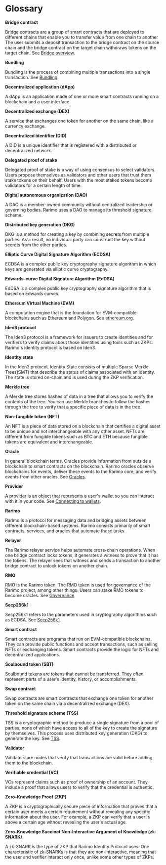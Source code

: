 ---
---

# Glossary

**Bridge contract**

Bridge contracts are a group of smart contracts that are deployed to different chains that enable you to transfer value from one chain to another
The user submits a deposit transaction to the bridge contract on the source chain and the bridge contract on the target chain withdraws tokens on the target chain.
See [Bridge overview](./reference/contracts/bridge).

**Bundling**

Bundling is the process of combining multiple transactions into a single transaction.
See [Bundling](./tutorials/bundling).

**Decentralized application (dApp)**

A dApp is an application made of one or more smart contracts running on a blockchain and a user interface.

**Decentralized exchange (DEX)**

A service that exchanges one token for another on the same chain, like a currency exchange.

**Decentralized identifier (DID)**

A DID is a unique identifier that is registered with a distributed or decentralized network.

**Delegated proof of stake**

Delegated proof of stake is a way of using consensus to select validators.
Users propose themselves as validators and other users that trust them stake tokens on their behalf.
Users with the most staked tokens become validators for a certain length of time.

**Digital autonomous organization (DAO)**

A DAO is a member-owned community without centralized leadership or governing bodies.
Rarimo uses a DAO to manage its threshold signature scheme.

**Distributed key generation (DKG)**

DKG is a method for creating a key by combining secrets from multiple parties.
As a result, no individual party can construct the key without secrets from the other parties.

**Elliptic Curve Digital Signature Algorithm (ECDSA)**

ECDSA is a complex public key cryptography signature algorithm in which keys are generated via elliptic curve cryptography.

**Edwards-curve Digital Signature Algorithm (EdDSA)**

EdDSA is a complex public key cryptography signature algorithm that is based on Edwards curves.

**Ethereum Virtual Machine (EVM)**

A computation engine that is the foundation for EVM-compatible blockchains such as Ethereum and Polygon.
See [ethereum.org](https://ethereum.org).

**Iden3 protocol**

The Iden3 protocol is a framework for issuers to create identities and for verifiers to verify claims about those identities using tools such as ZKPs.
Rarimo's identity protocol is based on Iden3.

**Identity state**

In the Iden3 protocol, Identity State consists of multiple Sparse Merkle Trees(SMT) that describe the status of claims associated with an identity. The state is stored on-chain and is used during the ZKP verification.


**Merkle tree**

A Merkle tree stores hashes of data in a tree that allows you to verify the contents of the tree.
You can use Merkle branches to follow the hashes through the tree to verify that a specific piece of data is in the tree.

**Non-fungible token (NFT)**

An NFT is a piece of data stored on a blockchain that certifies a digital asset to be unique and not interchangeable with any other asset.
NFTs are different from fungible tokens such as BTC and ETH because fungible tokens are equivalent and interchangeable.

**Oracle**

In general blockchain terms, Oracles provide information from outside a blockchain to smart contracts on the blockchain.
Rarimo oracles observe blockchains for events, deliver these events to the Rarimo core, and verify events from other oracles.
See [Oracles](./reference/core/oracles).

**Provider**

A provider is an object that represents a user's wallet so you can interact with it in your code.
See [Connecting to wallets](./tutorials/connecting-to-wallets).

**Rarimo**

Rarimo is a protocol for messaging data and bridging assets between different blockchain-based systems.
Rarimo consists primarily of smart contracts, services, and oracles that automate these tasks.

**Relayer**

The Rarimo relayer service helps automate cross-chain operations.
When one bridge contract locks tokens, it generates a witness to prove that it has the tokens.
The relayer sees that witness and sends a transaction to another bridge contract to unlock tokens on another chain.

**RMO**

RMO is the Rarimo token.
The RMO token is used for governance of the Rarimo project, among other things.
Users can stake RMO tokens to become oracles.
See [Governance](./whitepaper/governance).

**Secp256k1**

Secp256k1 refers to the parameters used in cryptography algorithms such as ECDSA.
See [Secp256k1](https://en.bitcoin.it/wiki/Secp256k1).

**Smart contract**

Smart contracts are programs that run on EVM-compatible blockchains.
They can provide public functions and accept transactions, such as selling NFTs or exchanging tokens.
Smart contracts provide the logic for NFTs and decentralized applications.

**Soulbound token (SBT)**

Soulbound tokens are tokens that cannot be transferred.
They often represent parts of a user's identity, history, or accomplishments.

**Swap contract**

Swap contracts are smart contracts that exchange one token for another token on the same chain via a decentralized exchange (DEX).

**Threshold signature scheme (TSS)**

TSS is a cryptographic method to produce a single signature from a pool of parties, none of which have access to all of the key to create the signature by themselves.
This process uses distributed key generation (DKG) to generate the key.
See [TSS](./reference/core/tss).

**Validator**

Validators are nodes that verify that transactions are valid before adding them to the blockchain.

**Verifiable credential (VC)**

VCs represent claims such as proof of ownership of an account.
They include a proof that allows users to verify that the credential is authentic.

**Zero-Knowledge Proof (ZKP)**

A ZKP is a cryptographically secure piece of information that proves that a certain user meets a certain requirement without revealing any specific information about the user.
For example, a ZKP can verify that a user is above a certain age without revealing the user's actual age.

**Zero-Knowledge Succinct Non-Interactive Argument of Knowledge (zk-SNARK)**

A zk-SNARK is the type of ZKP that Rarimo Identity Protocol uses.
One characteristic of zk-SNARKs is that they are non-interactive, meaning that the user and verifier interact only once, unlike some other types of ZKPs.
